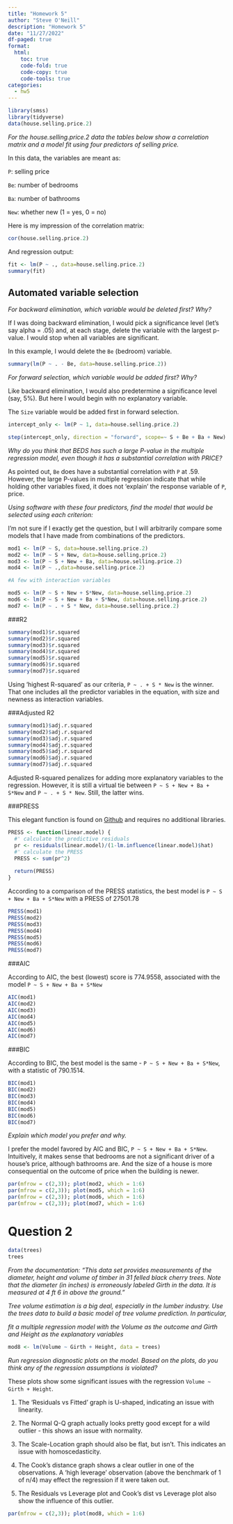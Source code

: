 ---
title: "Homework 5"
author: "Steve O'Neill"
description: "Homework 5"
date: "11/27/2022"
df-paged: true
format:
  html:
    toc: true
    code-fold: true
    code-copy: true
    code-tools: true
categories:
  - hw5
---

```{r}
library(smss)
library(tidyverse)
data(house.selling.price.2)
```

*For the house.selling.price.2 data the tables below show a correlation matrix and a model fit using four predictors of selling price.*

In this data, the variables are meant as:

`P`: selling price

`Be`: number of bedrooms

`Ba`: number of bathrooms

`New`: whether new (1 = yes, 0 = no)

Here is my impression of the correlation matrix:

```{r}
cor(house.selling.price.2)
```

And regression output:

```{r}
fit <- lm(P ~ ., data=house.selling.price.2)
summary(fit)
```

## Automated variable selection

*For backward elimination, which variable would be deleted first? Why?*

If I was doing backward elimination, I would pick a significance level (let's say alpha = .05) and, at each stage, delete the variable with the largest p-value. I would stop when all variables are significant.

In this example, I would delete the `Be` (bedroom) variable.

```{r}
summary(lm(P ~ . - Be, data=house.selling.price.2))
```

*For forward selection, which variable would be added first? Why?*

Like backward elimination, I would also predetermine a significance level (say, 5%). But here I would begin with no explanatory variable.

The `Size` variable would be added first in forward selection.

```{r}
intercept_only <- lm(P ~ 1, data=house.selling.price.2)

step(intercept_only, direction = "forward", scope=~ S + Be + Ba + New)
```

*Why do you think that BEDS has such a large P-value in the multiple regression model, even though it has a substantial correlation with PRICE?*

As pointed out, `Be` does have a substantial correlation with `P` at .59. However, the large P-values in multiple regression indicate that while holding other variables fixed, it does not 'explain' the response variable of `P`, price.

*Using software with these four predictors, find the model that would be selected using each criterion:*

I'm not sure if I exactly get the question, but I will arbitrarily compare some models that I have made from combinations of the predictors.

```{r}
mod1 <- lm(P ~ S, data=house.selling.price.2)
mod2 <- lm(P ~ S + New, data=house.selling.price.2)
mod3 <- lm(P ~ S + New + Ba, data=house.selling.price.2)
mod4 <- lm(P ~ .,data=house.selling.price.2)

#A few with interaction variables

mod5 <- lm(P ~ S + New + S*New, data=house.selling.price.2)
mod6 <- lm(P ~ S + New + Ba + S*New, data=house.selling.price.2)
mod7 <- lm(P ~ . + S * New, data=house.selling.price.2)
```

###R2

```{r}
summary(mod1)$r.squared
summary(mod2)$r.squared
summary(mod3)$r.squared
summary(mod4)$r.squared
summary(mod5)$r.squared
summary(mod6)$r.squared
summary(mod7)$r.squared
```
Using 'highest R-squared' as our criteria, `P ~ . + S * New` is the winner. That one includes all the predictor variables in the equation, with size and newness as interaction variables.

###Adjusted R2

```{r}
summary(mod1)$adj.r.squared
summary(mod2)$adj.r.squared
summary(mod3)$adj.r.squared
summary(mod4)$adj.r.squared
summary(mod5)$adj.r.squared
summary(mod6)$adj.r.squared
summary(mod7)$adj.r.squared
```
Adjusted R-squared penalizes for adding more explanatory variables to the regression. However, it is still a virtual tie between `P ~ S + New + Ba + S*New` and `P ~ . + S * New`. Still, the latter wins. 

###PRESS

This elegant function is found on [Github](https://gist.github.com/tomhopper/8c204d978c4a0cbcb8c0) and requires no additional libraries.

```{r}
PRESS <- function(linear.model) {
  #' calculate the predictive residuals
  pr <- residuals(linear.model)/(1-lm.influence(linear.model)$hat)
  #' calculate the PRESS
  PRESS <- sum(pr^2)
  
  return(PRESS)
}
```

According to a comparison of the PRESS statistics, the best model is `P ~ S + New + Ba + S*New` with a PRESS of 27501.78
```{r}
PRESS(mod1)
PRESS(mod2)
PRESS(mod3)
PRESS(mod4)
PRESS(mod5)
PRESS(mod6)
PRESS(mod7)
```
###AIC

According to AIC, the best (lowest) score is 774.9558, associated with the model `P ~ S + New + Ba + S*New`
```{r}
AIC(mod1)
AIC(mod2)
AIC(mod3)
AIC(mod4)
AIC(mod5)
AIC(mod6)
AIC(mod7)
```
###BIC

According to BIC, the best model is the same - `P ~ S + New + Ba + S*New`, with a statistic of 790.1514.

```{r}
BIC(mod1)
BIC(mod2)
BIC(mod3)
BIC(mod4)
BIC(mod5)
BIC(mod6)
BIC(mod7)
```

*Explain which model you prefer and why.*

I prefer the model favored by AIC and BIC, `P ~ S + New + Ba + S*New`. Intuitively, it makes sense that bedrooms are not a significant driver of a house's price, although bathrooms are. And the size of a house is more consequential on the outcome of price when the building is newer.


```{r}
par(mfrow = c(2,3)); plot(mod2, which = 1:6)
par(mfrow = c(2,3)); plot(mod5, which = 1:6)
par(mfrow = c(2,3)); plot(mod6, which = 1:6)
par(mfrow = c(2,3)); plot(mod7, which = 1:6)
```

# Question 2

```{r}
data(trees)
trees
```

*From the documentation: "This data set provides measurements of the diameter, height and volume of timber in 31 felled black cherry trees. Note that the diameter (in inches) is erroneously labeled Girth in the data. It is measured at 4 ft 6 in above the ground."*

*Tree volume estimation is a big deal, especially in the lumber industry. Use the trees data to build a basic model of tree volume prediction. In particular, *

*fit a multiple regression model with  the Volume as the outcome and Girth and Height as the explanatory variables*

```{r}
mod8 <- lm(Volume ~ Girth + Height, data = trees)
```

*Run regression diagnostic plots on the model. Based on the plots, do you think any of the regression assumptions is violated?*

These plots show some significant issues with the regression `Volume ~ Girth + Height`. 

1. The 'Residuals vs Fitted' graph is U-shaped, indicating an issue with linearity. 

2. The Normal Q-Q graph actually looks pretty good except for a wild outlier - this shows an issue with normality.

3. The Scale-Location graph should also be flat, but isn't. This indicates an issue with homoscedasticity.

4. The Cook's distance graph shows a clear outlier in one of the observations. A 'high leverage' observation (above the benchmark of 1 of n/4) may effect the regression if it were taken out.

5. The Residuals vs Leverage plot and Cook's dist vs Leverage plot also show the influence of this outlier.

```{r}
par(mfrow = c(2,3)); plot(mod8, which = 1:6)
```
